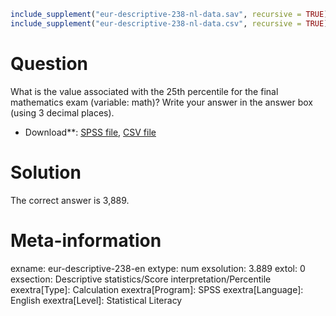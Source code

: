 ```r
include_supplement("eur-descriptive-238-nl-data.sav", recursive = TRUE)
include_supplement("eur-descriptive-238-nl-data.csv", recursive = TRUE)
```

Question
========
What is the value associated with the 25th percentile for the final mathematics exam (variable: math)? Write your answer in the answer box (using 3 decimal places).

* Download**: [SPSS file](eur-descriptive-238-nl-data.sav), [CSV file](eur-descriptive-238-nl-data.csv)


Solution
========
The correct answer is 3,889.

Meta-information
================
exname: eur-descriptive-238-en
extype: num
exsolution: 3.889
extol: 0
exsection: Descriptive statistics/Score interpretation/Percentile
exextra[Type]: Calculation
exextra[Program]: SPSS
exextra[Language]: English
exextra[Level]: Statistical Literacy
